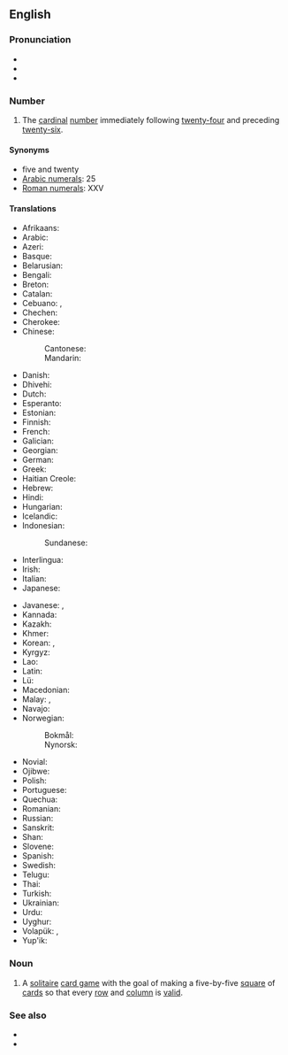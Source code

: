 ==English==
{{cardinalbox|en|24|25|26|twenty-four|twenty-six|ord=twenty-fifth}}

===Pronunciation===
* {{IPA|/ˌtwɛntiˈfaɪv/|lang=en}}
* {{rhymes|aɪv|lang=en}}
* {{audio|en-us-twenty-five.ogg|Audio (US)|lang=en}}

===Number===
{{head|en|numeral|head=[[twenty]]-[[five]]|cat2=cardinal numbers}}

# The [[cardinal]] [[number]] immediately following [[twenty-four]] and preceding [[twenty-six]].

====Synonyms====
* five and twenty
* [[w:Arabic numerals|Arabic numerals]]: 25
* [[w:Roman numerals|Roman numerals]]: XXV

====Translations====
{{trans-top|twenty-five}}
* Afrikaans: {{t|af|vyf-en-twintig}}
* Arabic: {{t|ar|خَمْسَة وَعِشْرُون|tr=ḵamsa wa-ʿišrūn}}
* Azeri: {{t+|az|iyirmi beş}}
* Basque: {{t+|eu|hogeita bost}}
* Belarusian: {{t|be|два́ццаць пяць|sc=Cyrl}}
* Bengali: {{t|bn|পঁচিশ|tr=pỗchish|sc=Beng}}
* Breton: {{t|br|pemp-warn-ugent}}
* Catalan: {{t+|ca|vint-i-cinc}}
* Cebuano: {{t|ceb|kawhaa'g lima}}, {{t|ceb|baynete singko}}
* Chechen: {{t|ce|ткъе пхиъ}}
* Cherokee: {{t|chr|ᏔᎵᏍᎪ ᎯᏍᎩ}}
* Chinese:
*: Cantonese: {{t|yue|二十五|tr=ji6 sap6 ng5}}
*: Mandarin: {{t|cmn|二十五|tr=èr shí wǔ}}
* Danish: {{t|da|femogtyve}}
* Dhivehi: {{t|dv|ފަންސަވީސް}}
* Dutch: {{t+|nl|vijfentwintig}}
* Esperanto: {{t|eo|dudek kvin}}
* Estonian: {{t+|et|kakskümmend viis}}
* Finnish: {{t|fi|kaksikymmentäviisi}}
* French: {{t+|fr|vingt-cinq|m}}
* Galician: {{t+|gl|vinte e cinco}}
* Georgian: {{t|ka|ოცდახუთი}}
* German: {{t|de|fünfundzwanzig}}
* Greek: {{t|el|είκοσι πέντε}}
* Haitian Creole: {{t|ht|vennsenk}}
* Hebrew: {{t|he|עשרים־וחמשה|tr=esrím və-khamishá}}
* Hindi: {{t+|hi|पच्चीस|tr=pacchees}}
* Hungarian: {{t+|hu|huszonöt}}
* Icelandic: {{t+|is|tuttugu og fimm}}
* Indonesian: {{t|id|dua puluh lima}}
*: Sundanese: {{t|su|salawe}}
* Interlingua: {{t|ia|vinti-cinque}}
* Irish: {{t|ga|fiche a cúig}}
* Italian: {{t+|it|venticinque}}
* Japanese: {{t|ja|二十五|tr=ni-jū-go}}
{{trans-mid}}
* Javanese: {{t|jv|selawe}}, {{t|jv|selangkung}}
* Kannada: {{t|kn|ಇಪ್ಪತ್ತೈದು|sc=Knda}}
* Kazakh: {{t|kk|жиырма бес}}
* Khmer: {{t|km|ម្ភៃប្រាំ|tr=mpʰey pram}}
* Korean: {{t|ko|스물다섯|tr=seumul daseos}}, {{t+|ko|이십오|tr=isib-o}}
* Kyrgyz: {{t+|ky|жыйырма беш}}
* Lao: {{t|lo|ຊາວຫ້າ}}
* Latin: {{t|la|vigintiquinque}}
* Lü: {{t|khb|ᦌᦱᧁᦠᦱᧉ|tr=saaw4 haa3}}
* Macedonian: {{t|mk|дваесет и пет|tr=dváeset i pet}}
* Malay: {{t|ms|dua puluh lima}}, {{t|ms|lima likur}}
* Navajo: {{t|nv|naadįįʼashdlaʼ}}
* Norwegian:
*: Bokmål: {{t|nb|tjuefem}}
*: Nynorsk: {{t|nn|tjuefem}}
* Novial: {{t|nov|duanti-sink}}
* Ojibwe: {{t|oj|niishtana-ashi-naanan}}
* Polish: {{t|pl|dwadzieścia pięć}}
* Portuguese: {{t|pt|vinte e cinco|m}}
* Quechua: {{t|qu|iskay chunka pichqayuq}}
* Romanian: {{t|ro|douăzeci și cinci}}
* Russian: {{t+|ru|два́дцать пять}}
* Sanskrit: {{t|sa|पञ्चविंसति|f}}
* Shan: {{t|shn|သၢဝ်းႁႃႈ}}
* Slovene: {{t|sl|petindvajset}}
* Spanish: {{t+|es|veinticinco|m}}
* Swedish: {{t+|sv|tjugofem}}
* Telugu: {{t|te|ఇరవై ఐదు}}
* Thai: {{t|th|ยี่สิบห้า}}
* Turkish: {{t+|tr|yirmi beş}}
* Ukrainian: {{t|uk|два́дцять п'ять|sc=Cyrl}}
* Urdu: {{t|ur|پچیس|tr=pacchees}}
* Uyghur: {{t|ug|يىگىرمە بەش}}
* Volapük: {{t|vo|teldeglul}}, {{t|vo|telselul}} {{qualifier|older term, obsolete}}
* Yup'ik: {{t|esu|yuinaq talliman}}
{{trans-bottom}}

===Noun===
{{en-noun|-}}

# A [[solitaire]] [[card game]] with the goal of making a five-by-five [[square]] of [[card]]s so that every [[row]] and [[column]] is [[valid]].

===See also===
* {{l|en|twenty-four}}
* {{l|en|twenty-six}}
